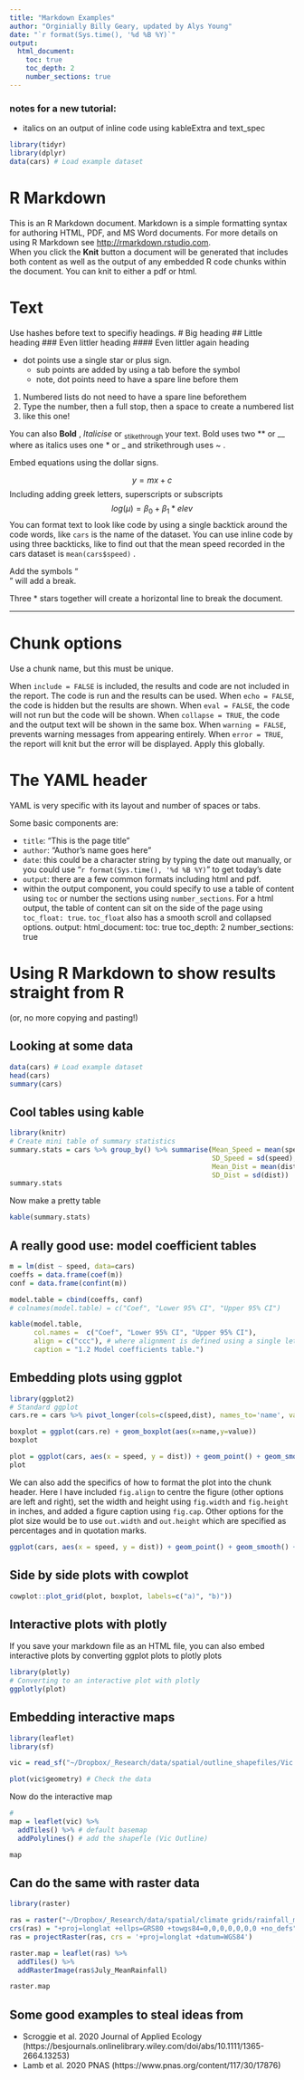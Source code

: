 ```yaml
---
title: "Markdown Examples"
author: "Orginially Billy Geary, updated by Alys Young"
date: "`r format(Sys.time(), '%d %B %Y)`"
output:
  html_document:
    toc: true
    toc_depth: 2
    number_sections: true
---
```


### notes for a new tutorial:

- italics on an output of inline code using kableExtra and text_spec
```r
library(tidyr)
library(dplyr)
data(cars) # Load example dataset
```

# R Markdown

This is an R Markdown document. Markdown is a simple formatting syntax for authoring HTML, PDF, and MS Word documents. For more details on using R Markdown see <http://rmarkdown.rstudio.com>.
<br>
When you click the **Knit** button a document will be generated that includes both content as well as the output of any embedded R code chunks within the document. You can knit to either a pdf or html. 
<br>

# Text

Use hashes before text to specifiy headings.
# Big heading
## Little heading
### Even littler heading
#### Even littler again heading

* dot points use a single star or plus sign.
  * sub points are added by using a tab before the symbol
  * note, dot points need to have a spare line before them
  
1. Numbered lists do not need to have a spare line beforethem
2. Type the number, then a full stop, then a space to create a numbered list
3. like this one!

You can also **Bold** , *Italicise* or ~stikethrough~ your text. Bold uses two ** or __ where as italics uses one * or _ and strikethrough uses ~ .

Embed equations using the dollar signs.

$$y = mx + c$$
Including adding greek letters, superscripts or subscripts
$$log(\mu) = \beta_0 + \beta_1 * elev$$
You can format text to look like code by using a single backtick around the code words, like `cars` is the name of the dataset. You can use inline code by using three backticks, like to find out that the mean speed recorded in the cars dataset is ```mean(cars$speed)``` .

Add the symbols "<br>" will add a break.
<br>

Three * stars together will create a horizontal line to break the document. 

***

# Chunk options

Use a chunk name, but this must be unique.

When `include = FALSE` is included, the results and code are not included in the report. The code is run and the results can be used.
When `echo = FALSE`, the code is hidden but the results are shown.
When `eval = FALSE`, the code will not run but the code will be shown.
When `collapse = TRUE`, the code and the output text will be shown in the same box.
When `warning = FALSE`, prevents warning messages from appearing entirely.
When `error = TRUE`, the report will knit but the error will be displayed. Apply this globally.

# The YAML header
YAML is very specific with its layout and number of spaces or tabs.

Some basic components are:

- `title`: "This is the page title"
- `author`: "Author's name goes here"
- `date`: this could be a character string by typing the date out manually, or you could use "`r format(Sys.time(), '%d %B %Y)`" to get today's date
- `output`: there are a few common formats including html and pdf.
- within the output component, you could specify to use a table of content using `toc` or number the sections using `number_sections`. For a html output, the table of content can sit on the side of the page using `toc_float: true`. `toc_float` also has a smooth scroll and collapsed options.
output:
  html_document:
    toc: true
    toc_depth: 2
    number_sections: true

# Using R Markdown to show results straight from R

(or, no more copying and pasting!)

## Looking at some data
```r
data(cars) # Load example dataset
head(cars)
summary(cars)
```


## Cool tables using kable
```r
library(knitr)
# Create mini table of summary statistics
summary.stats = cars %>% group_by() %>% summarise(Mean_Speed = mean(speed),
                                                  SD_Speed = sd(speed),
                                                  Mean_Dist = mean(dist),
                                                  SD_Dist = sd(dist))
summary.stats
```

Now make a pretty table
```r
kable(summary.stats)
```

## A really good use: model coefficient tables
```r
m = lm(dist ~ speed, data=cars)
coeffs = data.frame(coef(m))
conf = data.frame(confint(m))

model.table = cbind(coeffs, conf)
# colnames(model.table) = c("Coef", "Lower 95% CI", "Upper 95% CI")

kable(model.table,
      col.names =  c("Coef", "Lower 95% CI", "Upper 95% CI"),
      align = c("ccc"), # where alignment is defined using a single letter. l for left, c for centre and r for right, and one letter for each column
      caption = "1.2 Model coefficients table.") 
```

## Embedding plots using ggplot
```r
library(ggplot2)
# Standard ggplot 
cars.re = cars %>% pivot_longer(cols=c(speed,dist), names_to='name', values_to='value')

boxplot = ggplot(cars.re) + geom_boxplot(aes(x=name,y=value))
boxplot

plot = ggplot(cars, aes(x = speed, y = dist)) + geom_point() + geom_smooth() + theme_bw()
plot
```

We can also add the specifics of how to format the plot into the chunk header. Here I have included `fig.align` to centre the figure (other options are left and right), set the width and height using `fig.width` and `fig.height` in inches, and added a figure caption using `fig.cap`. Other options for the plot size would be to use `out.width` and `out.height` which are specified as percentages and in quotation marks.

```r
ggplot(cars, aes(x = speed, y = dist)) + geom_point() + geom_smooth() + theme_bw()
```

## Side by side plots with cowplot
```r
cowplot::plot_grid(plot, boxplot, labels=c("a)", "b)"))
```


## Interactive plots with plotly
If you save your markdown file as an HTML file, you can also embed interactive plots by converting ggplot plots to plotly plots

```r
library(plotly)
# Converting to an interactive plot with plotly
ggplotly(plot)
```

## Embedding interactive maps

```r
library(leaflet)
library(sf)

vic = read_sf("~/Dropbox/_Research/data/spatial/outline_shapefiles/Vic Outline/vmlite_victoria_line_su2.shp")

plot(vic$geometry) # Check the data

```

Now do the interactive map

```r
#
map = leaflet(vic) %>% 
  addTiles() %>% # default basemap
  addPolylines() # add the shapefle (Vic Outline)

map

```

## Can do the same with raster data
```r
library(raster)

ras = raster("~/Dropbox/_Research/data/spatial/climate grids/rainfall_means/July_MeanRainfall.grid")
crs(ras) = "+proj=longlat +ellps=GRS80 +towgs84=0,0,0,0,0,0,0 +no_defs"
ras = projectRaster(ras, crs = '+proj=longlat +datum=WGS84')

raster.map = leaflet(ras) %>%
  addTiles() %>%
  addRasterImage(ras$July_MeanRainfall)

raster.map

```


## Some good examples to steal ideas from

* Scroggie et al. 2020 Journal of Applied Ecology (https://besjournals.onlinelibrary.wiley.com/doi/abs/10.1111/1365-2664.13253)
* Lamb et al. 2020 PNAS (https://www.pnas.org/content/117/30/17876)

